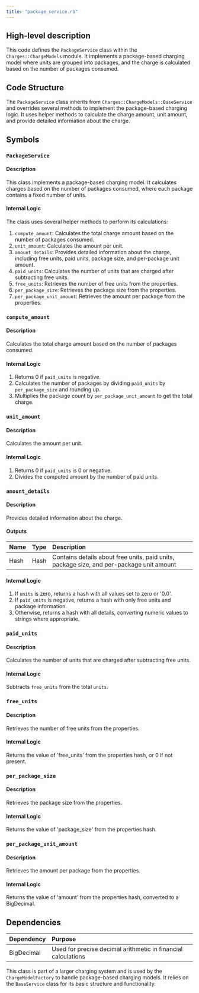 ```yaml
---
title: "package_service.rb"
---
```


## High-level description
This code defines the `PackageService` class within the `Charges::ChargeModels` module. It implements a package-based charging model where units are grouped into packages, and the charge is calculated based on the number of packages consumed.

## Code Structure
The `PackageService` class inherits from `Charges::ChargeModels::BaseService` and overrides several methods to implement the package-based charging logic. It uses helper methods to calculate the charge amount, unit amount, and provide detailed information about the charge.

## Symbols

### `PackageService`
#### Description
This class implements a package-based charging model. It calculates charges based on the number of packages consumed, where each package contains a fixed number of units.

#### Internal Logic
The class uses several helper methods to perform its calculations:

1. `compute_amount`: Calculates the total charge amount based on the number of packages consumed.
2. `unit_amount`: Calculates the amount per unit.
3. `amount_details`: Provides detailed information about the charge, including free units, paid units, package size, and per-package unit amount.
4. `paid_units`: Calculates the number of units that are charged after subtracting free units.
5. `free_units`: Retrieves the number of free units from the properties.
6. `per_package_size`: Retrieves the package size from the properties.
7. `per_package_unit_amount`: Retrieves the amount per package from the properties.

### `compute_amount`
#### Description
Calculates the total charge amount based on the number of packages consumed.

#### Internal Logic
1. Returns 0 if `paid_units` is negative.
2. Calculates the number of packages by dividing `paid_units` by `per_package_size` and rounding up.
3. Multiplies the package count by `per_package_unit_amount` to get the total charge.

### `unit_amount`
#### Description
Calculates the amount per unit.

#### Internal Logic
1. Returns 0 if `paid_units` is 0 or negative.
2. Divides the computed amount by the number of paid units.

### `amount_details`
#### Description
Provides detailed information about the charge.

#### Outputs
| Name | Type | Description |
|:-----|:-----|:------------|
| Hash | Hash | Contains details about free units, paid units, package size, and per-package unit amount |

#### Internal Logic
1. If `units` is zero, returns a hash with all values set to zero or '0.0'.
2. If `paid_units` is negative, returns a hash with only free units and package information.
3. Otherwise, returns a hash with all details, converting numeric values to strings where appropriate.

### `paid_units`
#### Description
Calculates the number of units that are charged after subtracting free units.

#### Internal Logic
Subtracts `free_units` from the total `units`.

### `free_units`
#### Description
Retrieves the number of free units from the properties.

#### Internal Logic
Returns the value of 'free_units' from the properties hash, or 0 if not present.

### `per_package_size`
#### Description
Retrieves the package size from the properties.

#### Internal Logic
Returns the value of 'package_size' from the properties hash.

### `per_package_unit_amount`
#### Description
Retrieves the amount per package from the properties.

#### Internal Logic
Returns the value of 'amount' from the properties hash, converted to a BigDecimal.

## Dependencies
| Dependency | Purpose |
|:-----------|:--------|
| BigDecimal | Used for precise decimal arithmetic in financial calculations |

This class is part of a larger charging system and is used by the `ChargeModelFactory` to handle package-based charging models. It relies on the `BaseService` class for its basic structure and functionality.